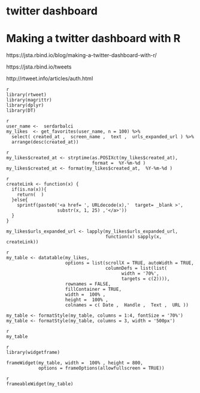
# twitter dashboard 



# Making a twitter dashboard with R

https://jsta.rbind.io/blog/making-a-twitter-dashboard-with-r/

https://jsta.rbind.io/tweets


http://rtweet.info/articles/auth.html



```
{r eval=FALSE, include=FALSE, echo=TRUE}
library(rtweet)
library(magrittr)
library(dplyr)
library(DT)
```


```
{r eval=FALSE, include=FALSE, echo=TRUE}
user_name <-  serdarbalci 
my_likes  <- get_favorites(user_name, n = 100) %>% 
  select( created_at ,  screen_name ,  text ,  urls_expanded_url ) %>%
  arrange(desc(created_at))
```


```
{r eval=FALSE, include=FALSE, echo=TRUE}
my_likes$created_at <- strptime(as.POSIXct(my_likes$created_at), 
                                format =  %Y-%m-%d )
my_likes$created_at <- format(my_likes$created_at,  %Y-%m-%d )
```


```
{r eval=FALSE, include=FALSE, echo=TRUE}
createLink <- function(x) {
  if(is.na(x)){
    return(  )
  }else{
    sprintf(paste0('<a href= ', URLdecode(x),'  target= _blank >', 
                   substr(x, 1, 25) ,'</a>'))
  }
}

my_likes$urls_expanded_url <- lapply(my_likes$urls_expanded_url, 
                                     function(x) sapply(x, createLink))
```



```
{r eval=FALSE, include=FALSE, echo=TRUE}
my_table <- datatable(my_likes, 
                      options = list(scrollX = TRUE, autoWidth = TRUE,
                                     columnDefs = list(list(
                                           width = '70%', 
                                           targets = c(2)))), 
                      rownames = FALSE,
                      fillContainer = TRUE,
                      width =  100% , 
                      height =  100% ,  
                      colnames = c( Date ,  Handle ,  Text ,  URL ))

my_table <- formatStyle(my_table, columns = 1:4, fontSize = '70%')
my_table <- formatStyle(my_table, columns = 3, width = '500px')

```


```
{r eval=FALSE, include=FALSE, echo=TRUE}
my_table
```



```
{r eval=FALSE, include=FALSE, echo=TRUE}
library(widgetframe)

frameWidget(my_table, width =  100% , height = 800,
            options = frameOptions(allowfullscreen = TRUE))
```




```
{r eval=FALSE, include=FALSE, echo=TRUE}
frameableWidget(my_table)
```













